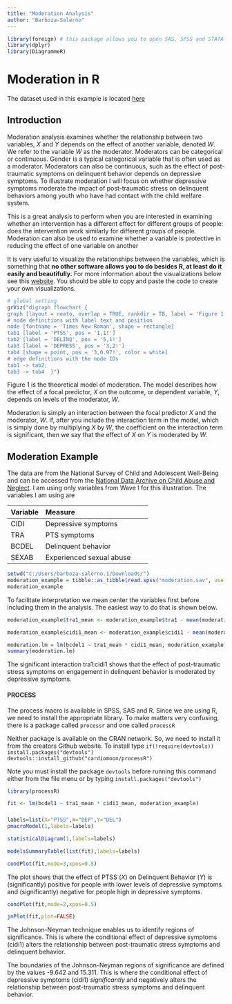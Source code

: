 ```yaml
---
title: "Moderation Analysis"
author: "Barboza-Salerno"
---
```


```r
library(foreign) # this package allows you to open SAS, SPSS and STATA files
library(dplyr)
library(DiagrammeR)
```
# Moderation in R

The dataset used in this example is located [here](https://github.com/bigdataforsocialjustice/PHHBHP7534/blob/main/moderation.sav)

## Introduction
Moderation analysis examines whether the relationship between two variables, $X$ and $Y$ depends on the effect of another variable, denoted $W$. We refer to the variable $W$ as the moderator. Moderators can be categorical or continuous. Gender is a typical categorical variable that is often used as a moderator. Moderators can also be continuous, such as the effect of post-traumatic symptoms on delinquent behavior depends on depressive symptoms. To illustrate moderation I will focus on whether depressive symptoms moderate the impact of post-traumatic stress on delinquent behaviors among youth who have had contact with the child welfare system.

:::{.callout-note}
This is a great analysis to perform when you are interested in examining whether an intervention has a different effect for different groups of people: does the intervention work similarly for different groups of people. Moderation can also be used to examine whether a variable is protective in reducing the effect of one variable on another
:::

It is very useful to visualize the relationships between the variables, which is something that **no other software allows you to do besides R, at least do it easily and beautifully.** For more information about the visualizations below see this [website](https://rich-iannone.github.io/DiagrammeR/articles/graphviz-mermaid.html). You should be able to copy and paste the code to create your own visualizations.

```r
# global setting
grViz("digraph flowchart {
graph [layout = neato, overlap = TRUE, rankdir = TB, label = 'Figure 1. Moderation (Hayes Model 1 )']
# node definitions with label text and position
node [fontname = 'Times New Roman', shape = rectangle]        
tab1 [label = 'PTSS', pos = '1,1!']
tab2 [label = 'DELINQ', pos = '5,1!']
tab3 [label = 'DEPRESS', pos = '3,2!']
tab4 [shape = point, pos = '3,0.97!', color = white]
# edge definitions with the node IDs
tab1 -> tab2;
tab3 -> tab4  }")
```

Figure 1 is the theoretical model of moderation. The model describes how the effect of a focal predictor, $X$ on the outcome, or dependent variable, $Y$, depends on levels of the moderator, $W$.

Moderation is simply an interaction between the focal predictor $X$ and the moderator, $W$. If, after you include the interaction term in the model, which is simply done by multiplying $X$ by $W$, the coefficient on the interaction term is significant, then we say that the effect of $X$ on $Y$ is moderated by $W$.

## Moderation Example
The data are from the National Survey of Child and Adolescent Well-Being and can be accessed from the [National Data Archive on Child Abuse and Neglect](https://www.ndacan.acf.hhs.gov/datasets/datasets-list.cfm). I am using only variables from Wave I for this illustration. The variables I am using are

|Variable | Measure |
|---------|:-----|------:|:------:|
|CIDI |  Depressive symptoms |
|TRA | PTS symptoms |
|BCDEL | Delinquent behavior |
|SEXAB | Experienced sexual abuse|

```r
setwd("C:/Users/barboza-salerno.1/Downloads/")
moderation_example = tibble::as_tibble(read.spss("moderation.sav", use.value.labels = F, to.data.frame = T))
moderation_example
```
To facilitate interpretation we mean center the variables first before including them in the analysis. The easiest way to do that is shown below.

```r
moderation_example$tra1_mean <- moderation_example$tra1 - mean(moderation_example$tra1, na.rm = T)

moderation_example$cidi1_mean <- moderation_example$cidi1 - mean(moderation_example$cidi1, na.rm = T)
```


```r
moderation.lm = lm(bcdel1 ~ tra1_mean * cidi1_mean, moderation_example)
summary(moderation.lm)
```

The significant interaction tra1:cidi1 shows that the effect of post-traumatic stress symptoms on engagement in delinquent behavior is moderated by depressive symptoms.

#### PROCESS
The process macro is available in SPSS, SAS and R. Since we are using R, we need to install the appropriate library. To make matters very confusing, there is a package called `processr` and one called `processR`

Neither package is available on the CRAN network. So, we need to install it from the creators Github website. To install type `if(!require(devtools)) install.packages("devtools")`
`devtools::install_github("cardiomoon/processR")`

Note you must install the package `devtools` before running this command either from the file menu or by typing `install.packages("devtools")`

```r
library(processR)
```

```r
fit <- lm(bcdel1 ~ tra1_mean * cidi1_mean, moderation_example)
```

### 
```r
labels=list(X="PTSS",W="DEP",Y="DEL")
pmacroModel(1,labels=labels)
```

```r
statisticalDiagram(1,labels=labels)
```

```r
modelsSummaryTable(list(fit),labels=labels)
```

```r
condPlot(fit,mode=3,xpos=0.5)
```
The plot shows that the effect of PTSS (*X*) on Delinquent Behavior (*Y*) is (significantly) positive for people with lower levels of depressive symptoms and (significantly) negative for people high in depressive symptoms. 


```r
condPlot(fit,mode=2,xpos=0.5)
```


```r
jnPlot(fit,plot=FALSE)
```
The Johnson-Neyman technique enables us to identify regions of significance. This is where the conditional effect of depressive symptoms (cidi1) alters the relationship between post-traumatic stress symptoms and delinquent behavior.

The boundaries of the Johnson-Neyman regions of significance are defined by the values -9.642 and 15.311. This is where the conditional effect of depressive symptoms (cidi1) *significantly* and negatively alters the relationship between post-traumatic stress symptoms and delinquent behavior.
